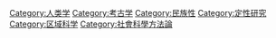 {{Catmore|民族誌}}
{{Commons category|Ethnography}}

[[Category:人类学|Category:人类学]]
[[Category:考古学|Category:考古学]]
[[Category:民族性|Category:民族性]]
[[Category:定性研究|Category:定性研究]]
[[Category:区域科学|Category:区域科学]]
[[Category:社會科學方法論|Category:社會科學方法論]]